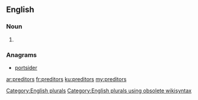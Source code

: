 ==English==

===Noun===
{{head|en}}

# {{plural of|preditor}}

===Anagrams===
* [[portsider#English|portsider]]

[[Category:English plurals]][[Category:English plurals using obsolete wikisyntax]]

[[ar:preditors]]
[[fr:preditors]]
[[ku:preditors]]
[[my:preditors]]